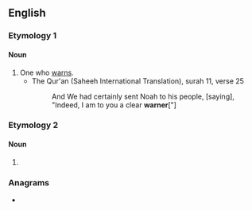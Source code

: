 {{also|Warner}}
==English==

===Etymology 1===
{{suffix|en|warn|er|id2=agent noun}}

====Noun====
{{en-noun}}

# One who [[warn]]s.
#* The Qur'an (Saheeh International Translation), surah 11, verse 25
#*: And We had certainly sent Noah to his people, [saying], "Indeed, I am to you a clear '''warner'''["]

===Etymology 2===

====Noun====
{{en-noun}}

# {{obsolete form of|en|warrener}}
#: {{rfquotek|en|Piers Plowman}}

===Anagrams===
* {{anagrams|en|a=aenrrw|Warren|warren}}